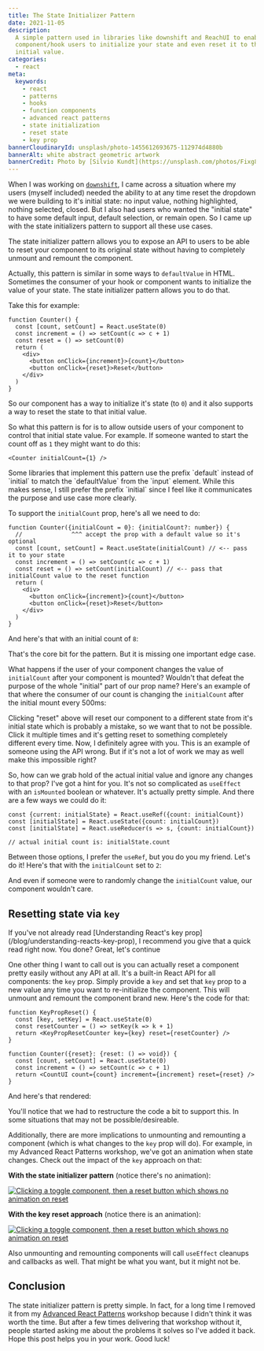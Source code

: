 ```yaml
---
title: The State Initializer Pattern
date: 2021-11-05
description:
  A simple pattern used in libraries like downshift and ReachUI to enable
  component/hook users to initialize your state and even reset it to that
  initial value.
categories:
  - react
meta:
  keywords:
    - react
    - patterns
    - hooks
    - function components
    - advanced react patterns
    - state initialization
    - reset state
    - key prop
bannerCloudinaryId: unsplash/photo-1455612693675-112974d4880b
bannerAlt: white abstract geometric artwork
bannerCredit: Photo by [Silvio Kundt](https://unsplash.com/photos/Fixg8KipOg8)
---
```



When I was working on [`downshift`](https://github.com/downshift-js/downshift),
I came across a situation where my users (myself included) needed the ability to
at any time reset the dropdown we were building to it's initial state: no input
value, nothing highlighted, nothing selected, closed. But I also had users who
wanted the "initial state" to have some default input, default selection, or
remain open. So I came up with the state initializers pattern to support all
these use cases.

The state initializer pattern allows you to expose an API to users to be able to
reset your component to its original state without having to completely unmount
and remount the component.

Actually, this pattern is similar in some ways to `defaultValue` in HTML.
Sometimes the consumer of your hook or component wants to initialize the value
of your state. The state initializer pattern allows you to do that.

Take this for example:

<div className="demo">
  <C.SimpleCounter />
</div>

```tsx
function Counter() {
  const [count, setCount] = React.useState(0)
  const increment = () => setCount(c => c + 1)
  const reset = () => setCount(0)
  return (
    <div>
      <button onClick={increment}>{count}</button>
      <button onClick={reset}>Reset</button>
    </div>
  )
}
```

So our component has a way to initialize it's state (to `0`) and it also
supports a way to reset the state to that initial value.

So what this pattern is for is to allow outside users of your component to
control that initial state value. For example. If someone wanted to start the
count off as `1` they might want to do this:

```tsx
<Counter initialCount={1} />
```

<callout-info class="aside">
  Some libraries that implement this pattern use the prefix `default` instead of
  `initial` to match the `defaultValue` from the `input` element. While this
  makes sense, I still prefer the prefix `initial` since I feel like it
  communicates the purpose and use case more clearly.
</callout-info>

To support the `initialCount` prop, here's all we need to do:

```tsx
function Counter({initialCount = 0}: {initialCount?: number}) {
  //              ^^^ accept the prop with a default value so it's optional
  const [count, setCount] = React.useState(initialCount) // <-- pass it to your state
  const increment = () => setCount(c => c + 1)
  const reset = () => setCount(initialCount) // <-- pass that initialCount value to the reset function
  return (
    <div>
      <button onClick={increment}>{count}</button>
      <button onClick={reset}>Reset</button>
    </div>
  )
}
```

And here's that with an initial count of `8`:

<div className="demo">
  <C.InitialCounterAlmostThere initialCount={8} />
</div>

That's the core bit for the pattern. But it is missing one important edge case.

What happens if the user of your component changes the value of `initialCount`
after your component is mounted? Wouldn't that defeat the purpose of the whole
"initial" part of our prop name? Here's an example of that where the consumer of
our count is changing the `initialCount` after the initial mount every 500ms:

<div className="demo">
  <C.BugReproduced />
</div>

Clicking "reset" above will reset our component to a different state from it's
initial state which is probably a mistake, so we want that to not be possible.
Click it multiple times and it's getting reset to something completely different
every time. Now, I definitely agree with you. This is an example of someone
using the API wrong. But if it's not a lot of work we may as well make this
impossible right?

So, how can we grab hold of the actual initial value and ignore any changes to
that prop? I've got a hint for you. It's not so complicated as `useEffect` with
an `isMounted` boolean or whatever. It's actually pretty simple. And there are a
few ways we could do it:

```tsx
const {current: initialState} = React.useRef({count: initialCount})
const [initialState] = React.useState({count: initialCount})
const [initialState] = React.useReducer(s => s, {count: initialCount})

// actual initial count is: initialState.count
```

Between those options, I prefer the `useRef`, but you do you my friend. Let's do
it! Here's that with the `initialCount` set to `2`:

<div className="demo">
  <C.FinishedCounter initialCount={2} />
</div>

And even if someone were to randomly change the `initialCount` value, our
component wouldn't care.

## Resetting state via `key`

<callout-warning>
  If you've not already read [Understanding React's key
  prop](/blog/understanding-reacts-key-prop), I recommend you give that a quick
  read right now. You done? Great, let's continue
</callout-warning>

One other thing I want to call out is you can actually reset a component pretty
easily without any API at all. It's a built-in React API for all components: the
`key` prop. Simply provide a `key` and set that `key` prop to a new value any
time you want to re-initialize the component. This will unmount and remount the
component brand new. Here's the code for that:

```tsx
function KeyPropReset() {
  const [key, setKey] = React.useState(0)
  const resetCounter = () => setKey(k => k + 1)
  return <KeyPropResetCounter key={key} reset={resetCounter} />
}

function Counter({reset}: {reset: () => void}) {
  const [count, setCount] = React.useState(0)
  const increment = () => setCount(c => c + 1)
  return <CountUI count={count} increment={increment} reset={reset} />
}
```

And here's that rendered:

<div className="demo">
  <C.KeyPropReset initialCount={10} />
</div>

You'll notice that we had to restructure the code a bit to support this. In some
situations that may not be possible/desireable.

Additionally, there are more implications to unmounting and remounting a
component (which is what changes to the `key` prop will do). For example, in my
Advanced React Patterns workshop, we've got an animation when state changes.
Check out the impact of the `key` approach on that:

**With the state initializer pattern** (notice there's no animation):

[![Clicking a toggle component, then a reset button which shows no animation on reset](https://res.cloudinary.com/kentcdodds-com/image/upload/v1636121505/kentcdodds.com/content/blog/the-state-initializer-pattern/key-reset.gif)](https://advanced-react-patterns-next.netlify.app/isolated/examples/resetting-via-key-prop.tsx)

**With the key reset approach** (notice there is an animation):

[![Clicking a toggle component, then a reset button which shows no animation on reset](https://res.cloudinary.com/kentcdodds-com/image/upload/v1636121497/kentcdodds.com/content/blog/the-state-initializer-pattern/state-initializer-pattern.gif)](https://advanced-react-patterns-next.netlify.app/isolated/final/05.extra-1.tsx)

Also unmounting and remounting components will call `useEffect` cleanups and
callbacks as well. That might be what you want, but it might not be.

## Conclusion

The state initializer pattern is pretty simple. In fact, for a long time I
removed it from my
[Advanced React Patterns](https://kentcdodds.com/workshops/advanced-react-patterns)
workshop because I didn't think it was worth the time. But after a few times
delivering that workshop without it, people started asking me about the problems
it solves so I've added it back. Hope this post helps you in your work. Good
luck!
